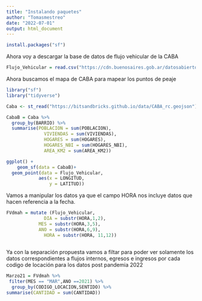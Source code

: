 ```yaml
---
title: "Instalando paquetes"
author: "Tomasmestreo"
date: "2022-07-01"
output: html_document
---
```

```r
install.packages("sf")
```
Ahora voy a descargar la base de datos de flujo vehicular de la CABA
```r
Flujo_Vehicular = read.csv("https://cdn.buenosaires.gob.ar/datosabiertos/datasets/transporte-y-obras-publicas/flujo-vehicular-anillo-digital/dataset_flujo_vehicular.csv")
```
Ahora buscamos el mapa de CABA para mapear los puntos de peaje

```r
library("sf")
library("tidyverse")
```

```r
Caba <- st_read("https://bitsandbricks.github.io/data/CABA_rc.geojson")
```
```r
CabaB = Caba %>% 
  group_by(BARRIO) %>% 
  summarise(POBLACION = sum(POBLACION),
              VIVIENDAS = sum(VIVIENDAS),
              HOGARES = sum(HOGARES),
              HOGARES_NBI = sum(HOGARES_NBI),
              AREA_KM2 = sum(AREA_KM2))
```

```r
ggplot() + 
    geom_sf(data = CabaB)+ 
  geom_point(data = Flujo_Vehicular,
            aes(x = LONGITUD,
                y = LATITUD))
```
Vamos a manipular los datos ya que el campo HORA nos incluye datos que hacen referencia a la fecha.
                             
```r
FVdmah = mutate (Flujo_Vehicular,
              DIA = substr(HORA,1,2),
            MES = substr(HORA,3,5),
            ANO = substr(HORA,6,9),
              HORA = substr(HORA, 11,12))
              
```

Ya con la separación propuesta vamos a filtar para poder ver solamente los datos correspondientes a flujos internos, egresos e ingresos por cada codigo de locación para los datos post pandemia 2022

```r
Marzo21 = FVdmah %>% 
 filter(MES == "MAR",ANO ==2021) %>% 
  group_by(CODIGO_LOCACION,SENTIDO) %>% 
summarise(CANTIDAD = sum(CANTIDAD))
```

